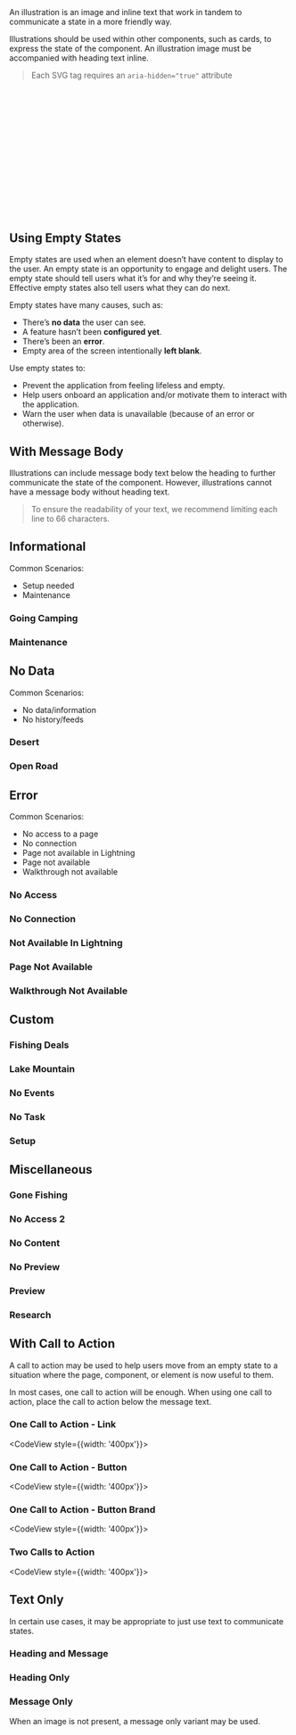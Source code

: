 
<div className="doc lead">
  An illustration is an image and inline text that work in tandem to communicate a state in a more friendly way.
</div>

<Illustration>
  <FishingDeals />
  <IllustrationText heading="Lorem ipsum dolor" />
</Illustration>

Illustrations should be used within other components, such as cards, to express the state of the component. An illustration image must be accompanied with heading text inline.

<Blockquote type="a11y" header="Accessibility Note">
  Each SVG tag requires an <code className="doc">aria-hidden="true"</code> attribute
</Blockquote>

<CodeBlock toggleCode={false}>
  <svg viewBox="0 0 483 218" aria-hidden="true" xmlns="http://www.w3.org/2000/svg" xmlnsXlink="http://www.w3.org/1999/xlink">...</svg>
</CodeBlock>

## Using Empty States

Empty states are used when an element doesn’t have content to display to the user. An empty state is an opportunity to engage and delight users. The empty state should tell users what it’s for and why they’re seeing it. Effective empty states also tell users what they can do next.

Empty states have many causes, such as:
- There’s **no data** the user can see.
- A feature hasn’t been **configured yet**.
- There’s been an **error**.
- Empty area of the screen intentionally **left blank**.

Use empty states to:
- Prevent the application from feeling lifeless and empty.
- Help users onboard an application and/or motivate them to interact with the application.
- Warn the user when data is unavailable (because of an error or otherwise).

## With Message Body

Illustrations can include message body text below the heading to further communicate the state of the component. However, illustrations cannot have a message body without heading text.

<Blockquote type="note" header="Design Note">
  To ensure the readability of your text, we recommend limiting each line to 66 characters.
</Blockquote>

<CodeView>
  <Illustration>
    <FishingDeals />
    <IllustrationText heading="Lorem ipsum dolor" message="Lorem ipsum dolor sit amet, consectetur" />
  </Illustration>
</CodeView>

## Informational

Common Scenarios:
- Setup needed
- Maintenance

### Going Camping

<CodeView>
  <Illustration>
    <GoingCamping />
    <IllustrationText heading="Lorem ipsum dolor" />
  </Illustration>
</CodeView>

### Maintenance

<CodeView>
  <Illustration>
    <Maintenance />
    <IllustrationText heading="Lorem ipsum dolor" />
  </Illustration>
</CodeView>

## No Data

Common Scenarios:
- No data/information
- No history/feeds

### Desert

<CodeView>
  <Illustration>
    <Desert />
    <IllustrationText heading="Lorem ipsum dolor" />
  </Illustration>
</CodeView>

### Open Road

<CodeView>
  <Illustration>
    <OpenRoad />
    <IllustrationText heading="Lorem ipsum dolor" />
  </Illustration>
</CodeView>

## Error

Common Scenarios:
- No access to a page
- No connection
- Page not available in Lightning
- Page not available
- Walkthrough not available

### No Access

<CodeView>
  <Illustration>
    <NoAccess />
    <IllustrationText heading="Lorem ipsum dolor" />
  </Illustration>
</CodeView>

### No Connection

<CodeView>
  <Illustration>
    <NoConnection />
    <IllustrationText heading="Lorem ipsum dolor" />
  </Illustration>
</CodeView>

### Not Available In Lightning

<CodeView>
  <Illustration>
    <NotAvailableInLightning />
    <IllustrationText heading="Lorem ipsum dolor" />
  </Illustration>
</CodeView>

### Page Not Available

<CodeView>
  <Illustration>
    <PageNotAvailable />
    <IllustrationText heading="Lorem ipsum dolor" />
  </Illustration>
</CodeView>

### Walkthrough Not Available

<CodeView>
  <Illustration>
    <WalkthroughNotAvailable />
    <IllustrationText heading="Lorem ipsum dolor" />
  </Illustration>
</CodeView>

## Custom

### Fishing Deals

<CodeView>
  <Illustration>
    <FishingDeals />
    <IllustrationText heading="Lorem ipsum dolor" />
  </Illustration>
</CodeView>

### Lake Mountain

<CodeView>
  <Illustration>
    <LakeMountain />
    <IllustrationText heading="Lorem ipsum dolor" />
  </Illustration>
</CodeView>

### No Events

<CodeView>
  <Illustration>
    <NoEvents />
    <IllustrationText heading="Lorem ipsum dolor" />
  </Illustration>
</CodeView>

### No Task

<CodeView>
  <Illustration>
    <NoTask />
    <IllustrationText heading="Lorem ipsum dolor" />
  </Illustration>
</CodeView>

### Setup

<CodeView>
  <Illustration>
    <Setup />
    <IllustrationText heading="Lorem ipsum dolor" />
  </Illustration>
</CodeView>

## Miscellaneous

### Gone Fishing

<CodeView>
  <Illustration>
    <GoneFishing />
    <IllustrationText heading="Lorem ipsum dolor" />
  </Illustration>
</CodeView>

### No Access 2

<CodeView>
  <Illustration>
    <NoAccess2 />
    <IllustrationText heading="Lorem ipsum dolor" />
  </Illustration>
</CodeView>

### No Content

<CodeView>
  <Illustration>
    <NoContent />
    <IllustrationText heading="Lorem ipsum dolor" />
  </Illustration>
</CodeView>

### No Preview

<CodeView>
  <Illustration>
    <NoPreview />
    <IllustrationText heading="Lorem ipsum dolor" />
  </Illustration>
</CodeView>

### Preview

<CodeView>
  <Illustration>
    <Preview />
    <IllustrationText heading="Lorem ipsum dolor" />
  </Illustration>
</CodeView>

### Research

<CodeView>
  <Illustration>
    <Research />
    <IllustrationText heading="Lorem ipsum dolor" />
  </Illustration>
</CodeView>

## With Call to Action

A call to action may be used to help users move from an empty state to a situation where the page, component, or element is now useful to them.

In most cases, one call to action will be enough. When using one call to action, place the call to action below the message text.

### One Call to Action - Link

<CodeView style={{width: '400px'}}>
  <IllustrationCTA link>
    <Illustration>
      <NoTask />
      <IllustrationText heading="Lorem ipsum dolor" message="Lorem ipsum dolor sit amet, consectetur" />
    </Illustration>
  </IllustrationCTA>
</CodeView>

### One Call to Action - Button

<CodeView style={{width: '400px'}}>
  <IllustrationCTA button="slds-button">
    <Illustration>
      <NoTask />
      <IllustrationText heading="Lorem ipsum dolor" message="Lorem ipsum dolor sit amet, consectetur" />
    </Illustration>
  </IllustrationCTA>
</CodeView>

### One Call to Action - Button Brand

  <CodeView style={{width: '400px'}}>
    <IllustrationCTA button="slds-button slds-button_brand">
      <Illustration>
        <NoTask />
        <IllustrationText heading="Lorem ipsum dolor" message="Lorem ipsum dolor sit amet, consectetur" />
      </Illustration>
    </IllustrationCTA>
  </CodeView>

### Two Calls to Action

<CodeView style={{width: '400px'}}>
  <IllustrationCTA link>
    <Illustration>
      <NoTask />
      <IllustrationText heading="Lorem ipsum dolor" message="Lorem ipsum dolor sit amet, consectetur" secondaryCTA="Learn More"/>
    </Illustration>
  </IllustrationCTA>
</CodeView>

## Text Only

In certain use cases, it may be appropriate to just use text to communicate states.

### Heading and Message

<CodeView>
  <Illustration>
    <IllustrationText heading="Lorem ipsum dolor" message="Lorem ipsum dolor sit amet, consectetur" />
  </Illustration>
</CodeView>

### Heading Only

<CodeView>
  <Illustration>
    <IllustrationText heading="Lorem ipsum dolor" />
  </Illustration>
</CodeView>

### Message Only

When an image is not present, a message only variant may be used.

<CodeView>
  <Illustration>
    <IllustrationText message="Lorem ipsum dolor sit amet, consectetur" />
  </Illustration>
</CodeView>
